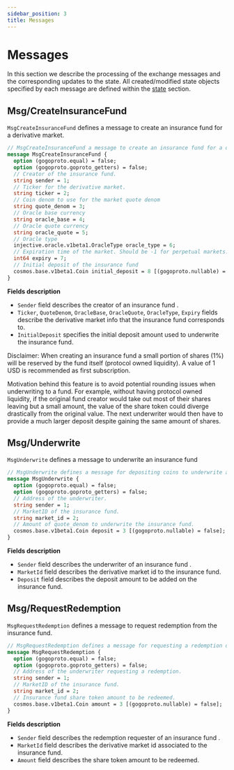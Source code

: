 ```yaml
---
sidebar_position: 3
title: Messages
---
```


# Messages

In this section we describe the processing of the exchange messages and the corresponding updates to the state. All created/modified state objects specified by each message are defined within the [state](./02_state_transitions/) section.

## Msg/CreateInsuranceFund

`MsgCreateInsuranceFund` defines a message to create an insurance fund for a derivative market.

```protobuf
// MsgCreateInsuranceFund a message to create an insurance fund for a derivative market.
message MsgCreateInsuranceFund {
  option (gogoproto.equal) = false;
  option (gogoproto.goproto_getters) = false;
  // Creator of the insurance fund.
  string sender = 1;
  // Ticker for the derivative market.
  string ticker = 2;
  // Coin denom to use for the market quote denom
  string quote_denom = 3;
  // Oracle base currency
  string oracle_base = 4;
  // Oracle quote currency
  string oracle_quote = 5;
  // Oracle type
  injective.oracle.v1beta1.OracleType oracle_type = 6;
  // Expiration time of the market. Should be -1 for perpetual markets.
  int64 expiry = 7;
  // Initial deposit of the insurance fund
  cosmos.base.v1beta1.Coin initial_deposit = 8 [(gogoproto.nullable) = false];
}
```

**Fields description**

- `Sender` field describes the creator of an insurance fund .
- `Ticker`, `QuoteDenom`, `OracleBase`, `OracleQuote`, `OracleType`, `Expiry` fields describe the derivative market info
  that the insurance fund corresponds to.
- `InitialDeposit` specifies the initial deposit amount used to underwrite the insurance fund.

Disclaimer: When creating an insurance fund a small portion of shares (1%) will be reserved by the fund itself (protocol owned liquidity). A value of 1 USD is recommended as first subscription.

Motivation behind this feature is to avoid potential rounding issues when underwriting to a fund. For example, without having protocol owned liquidity, if the original fund creator would take out most of their shares leaving but a small amount, the value of the share token could diverge drastically from the original value. The next underwriter would then have to provide a much larger deposit despite gaining the same amount of shares.  

## Msg/Underwrite

`MsgUnderwrite` defines a message to underwrite an insurance fund

```protobuf
// MsgUnderwrite defines a message for depositing coins to underwrite an insurance fund
message MsgUnderwrite {
  option (gogoproto.equal) = false;
  option (gogoproto.goproto_getters) = false;
  // Address of the underwriter.
  string sender = 1;
  // MarketID of the insurance fund.
  string market_id = 2;
  // Amount of quote_denom to underwrite the insurance fund.
  cosmos.base.v1beta1.Coin deposit = 3 [(gogoproto.nullable) = false];
}
```

**Fields description**

- `Sender` field describes the underwriter of an insurance fund .
- `MarketId` field describes the derivative market id to the insurance fund.
- `Deposit` field describes the deposit amount to be added on the insurance fund.

## Msg/RequestRedemption

`MsgRequestRedemption` defines a message to request redemption from the insurance fund.

```protobuf
// MsgRequestRedemption defines a message for requesting a redemption of the sender's insurance fund tokens
message MsgRequestRedemption {
  option (gogoproto.equal) = false;
  option (gogoproto.goproto_getters) = false;
  // Address of the underwriter requesting a redemption.
  string sender = 1;
  // MarketID of the insurance fund.
  string market_id = 2;
  // Insurance fund share token amount to be redeemed.
  cosmos.base.v1beta1.Coin amount = 3 [(gogoproto.nullable) = false];
}
```

**Fields description**

- `Sender` field describes the redemption requester of an insurance fund .
- `MarketId` field describes the derivative market id associated to the insurance fund.
- `Amount` field describes the share token amount to be redeemed.
